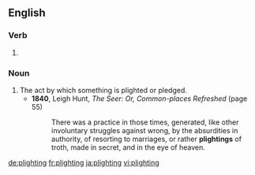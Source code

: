 ==English==

===Verb===
{{head|en}}

# {{present participle of|plight}}

===Noun===
{{en-noun}}

# The act by which something is plighted or pledged.
#* '''1840''', Leigh Hunt, ''The Seer: Or, Common-places Refreshed'' (page 55)
#*: There was a practice in those times, generated, like other involuntary struggles against wrong, by the absurdities in authority, of resorting to marriages, or rather '''plightings''' of troth, made in secret, and in the eye of heaven.

[[de:plighting]]
[[fr:plighting]]
[[ja:plighting]]
[[vi:plighting]]